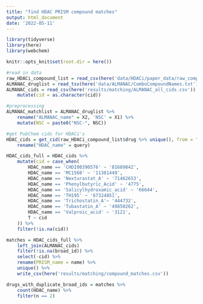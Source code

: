 ```yaml
---
title: "find HDAC PRISM compound matches"
output: html_document
date: '2022-05-11'
---
```


```r
library(tidyverse)
library(here)
library(webchem)

knitr::opts_knit$set(root.dir = here())
```

```r
#read in data
raw_HDACi_compound_list = read_csv(here('data/HDACi/paper_data/raw_compound_list.csv'))
ALMANAC_druglist = read_tsv(here('data/ALMANAC/ComboCompoundNames.txt'), col_names = FALSE)
ALMANAC_cids = read_csv(here('results/matching/ALMANAC_all_cids.csv')) %>% 
	mutate(cid = as.character(cid))
```

```r
#preprocessing
ALMANAC_matchlist = ALMANAC_druglist %>% 
	rename("ALMANAC_name" = X2, 'NSC' = X1) %>% 
	mutate(NSC = paste0("NSC-", NSC))
```

```r
#get PubChem cids for HDACi's
HDAC_cids = get_cid(raw_HDACi_compound_list$drug %>% unique(), from = "name", domain = "compound", match = "all", verbose = T) %>% 
 	rename("HDAC_name" = query) 

HDAC_cids_full = HDAC_cids %>% 
	mutate(cid = case_when(
		HDAC_name == 'CHDI00390576' ~ '81689842',
		HDAC_name == 'MC1568' ~ '11381449',
		HDAC_name == 'Nexturastat_A' ~ '71462653',
		HDAC_name == 'Phenylbutyric_Acid' ~ '4775',
		HDAC_name == 'Salicylhydroxamic_acid' ~ '66644',
		HDAC_name == 'TH195' ~ '67324851',
		HDAC_name == 'Trichostatin_A'~ '444732',
		HDAC_name == 'Tubastatin_A' ~ '49850262',
		HDAC_name == 'Valproic_acid' ~ '3121', 
		T ~ cid
	)) %>% 
	filter(!is.na(cid))
```

```r
matches = HDAC_cids_full %>% 
	left_join(ALMANAC_cids) 
	filter(!is.na(broad_id)) %>% 
	select(-cid) %>% 
	rename(PRISM_name = name) %>% 
	unique() %>%
	write_csv(here('results/matching/compound_matches.csv'))

drugs_with_duplicate_broad_ids = matches %>% 
	count(HDAC_name) %>% 
	filter(n == 2)
```

